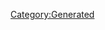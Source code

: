 {{Texts/Music
 |ID=94
 |MusicName=マイ・ビューティフル・プレイス
 |OfficialName=マイ・ビューティフル・プレイス
 |VocalName=飯島真理
 |VocalNameLF=飯島真理
 |Description=作品：超時空要塞マクロス<br/><br/>歌手：飯島真理<br/><br/>作詞：阿佐茜<br/>作曲：羽田健太郎
 |BuyURL=http://recochoku.jp/song/S14225890/single?ds=34294998
 |StoryDesc=統合政府の出した決定は、24時間以内の地球圏外への<br/>出撃だった。そしてそれは5万6千人のマクロス市民を<br/>巻き添えにしなければならないことを意味していた…<br/><br/>離れていく地球を背にし、想いを込めて歌うミンメイ。<br/>いつか再び故郷が迎え入れてくれることを願いながら…
 |StoryTitle=「いつか、きっと戻れると思うんです」
 |BannerId=1
 |AnmStoreURL=https://anime.dmkt-sp.jp/animestore/ci_pc?workId=20626
}}
[[Category:Generated]]
